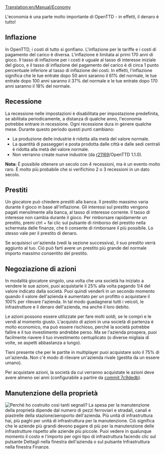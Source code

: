 [[Translation:en/Manual/Economy]]

{{it/Manuale/Menu}}
L'economia è una parte molto importante di OpenTTD - in effetti, il denaro è tutto!

==Inflazione==
In OpenTTD, i costi di tutto si gonfiano. L'inflazione per le tariffe e i costi di pagamento del carico è diversa. L'inflazione è limitata ai primi 170 anni di gioco. Il tasso di inflazione per i costi è uguale al tasso di interesse iniziale del gioco, e il tasso di inflazione del pagamento del carico è di circa 1 punto percentuale inferiore al tasso di inflazione dei costi. In effetti, l'inflazione significa che le tue entrate dopo 50 anni saranno il 61% del normale, le tue entrate dopo 100 anni saranno il 37% del normale e le tue entrate dopo 170 anni saranno il 18% del normale.

==Recessione==
La recessione nelle impostazioni è disabilitata per impostazione predefinita, se abilitata periodicamente, a distanza di qualche anno, l'economia potrebbe entrare in recessione. Ogni recessione dura in genere qualche mese. Durante questo periodo questi punti cambiano:
* La produzione delle industrie è ridotta alla metà del valore normale.
* La quantità di passeggeri e posta prodotta dalle città e dalle sedi centrali è ridotta alla metà del valore normale.
* Non verranno create nuove industrie (da [https://github.com/OpenTTD/OpenTTD/commit/67549a206c438dee83f7a5c3cca86cef316edad6 r21169]/OpenTTD 1.1.0).

'''Nota:''' È possibile ottenere un secolo con 4 recessioni, ma è un evento molto raro. È molto più probabile che si verifichino 2 o 3 recessioni in un dato secolo.

==Prestiti==
Un giocatore può chiedere prestiti alla banca. Il prestito massimo varia durante il gioco in base all'inflazione. Gli interessi sul prestito vengono pagati mensilmente alla banca, al tasso di interesse corrente. Il tasso di interesse non cambia durante il gioco.
Per rimborsare rapidamente un prestito, premi ctrl + fai clic sul pulsante di rimborso del prestito nella schermata delle finanze, che ti consente di rimborsare il più possibile. Lo stesso vale per il prestito di denaro.

Se acquisisci un'azienda (vedi la sezione successiva), il suo prestito verrà aggiunto al tuo. Ciò può farti avere un prestito più grande del normale importo massimo consentito del prestito.

==Negoziazione di azioni==
In modalità giocatore singolo, una volta che una società ha iniziato a vendere le sue azioni, puoi acquistarle il 25% alla volta pagando 1/4 del valore indicato dalla società. Puoi quindi venderli in un secondo momento quando il valore dell'azienda è aumentato per un profitto o acquistare il 100% per rilevare l'azienda. In tal modo guadagnerai tutti i veicoli, le infrastrutture e il denaro dell'azienda, ma anche il loro debito.

Le azioni possono essere utilizzate per fare molti soldi, se le compri e le vendi al momento giusto. L'acquisto di azioni in una società di partenza è molto economico, ma può essere rischioso, perché la società potrebbe fallire e il tuo investimento andrebbe perso. Ma se l'azienda prospera, puoi facilmente riavere il tuo investimento centuplicato (o diverse migliaia di volte, se aspetti abbastanza a lungo).

Tieni presente che per le partite in multiplayer puoi acquistare solo il 75% di un'azienda. Non c'è modo di rilevare un'azienda rivale (gestita da un essere umano).

Per acquistare azioni, la società da cui verranno acquistate le azioni deve avere almeno sei anni (configurabile a partire da [https://github.com/OpenTTD/OpenTTD/commit/7c9dedb94f3b3ebca222f544f7d7502f22d03bb7 commit 7c9dedb]).

==Manutenzione della proprietà==
[[File:en/Manual/Infrastructure.png|frame|Perché ho costruito così tanti segnali?]]
La spesa per la manutenzione della proprietà dipende dal numero di pezzi ferroviari e stradali, canali e piastrelle della stazione/aeroporto dell'azienda. Più unità di infrastruttura hai, più paghi per unità di infrastruttura per la manutenzione. Ciò significa che le aziende più grandi devono pagare di più per la manutenzione delle infrastrutture rispetto alle aziende più piccole. Puoi vedere in qualunque momento il costo e l'importo per ogni tipo di infrastruttura facendo clic sul pulsante Dettagli nella finestra dell'azienda o sul pulsante Infrastruttura nella finestra Finanze.